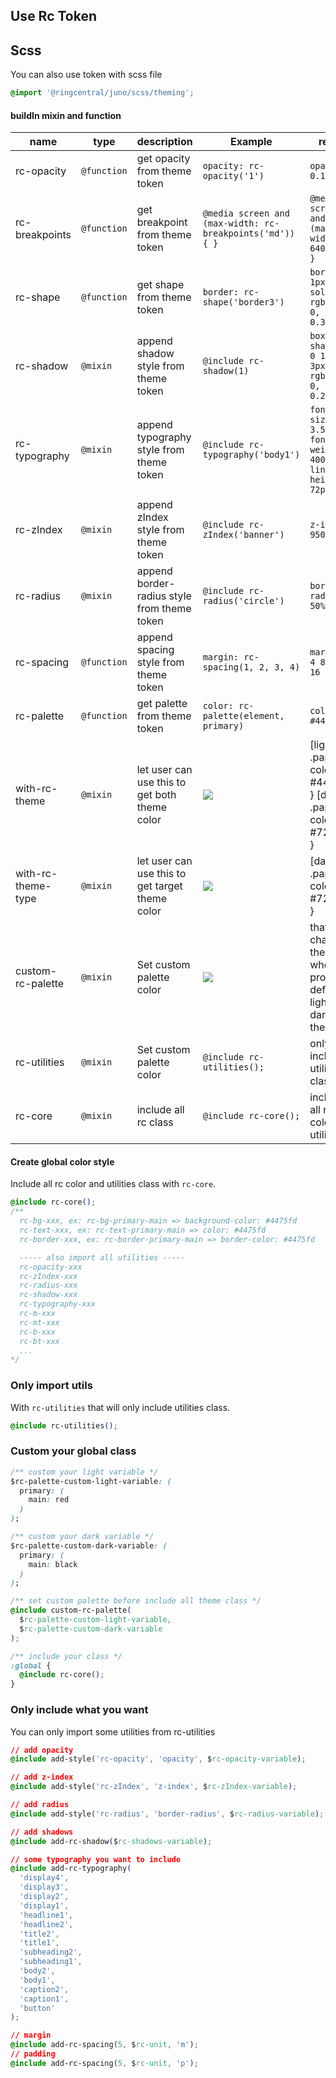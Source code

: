 <Meta title="💅 Style system/🎨 Use Juno Token(Scss)" />

## Use Rc Token

## Scss

You can also use token with scss file

```css
@import '@ringcentral/juno/scss/theming';
```

#### buildIn mixin and function

| name               | type        | description                                     | Example                                                   | result                                                             |
| ------------------ | ----------- | ----------------------------------------------- | --------------------------------------------------------- | ------------------------------------------------------------------ |
| rc-opacity         | `@function` | get opacity from theme token                    | `opacity: rc-opacity('1')`                                | `opacity: 0.1`                                                     |
| rc-breakpoints     | `@function` | get breakpoint from theme token                 | `@media screen and (max-width: rc-breakpoints('md')) { }` | `@media screen and (max-width: 640px) { }`                         |
| rc-shape           | `@function` | get shape from theme token                      | `border: rc-shape('border3')`                             | `border: 1px solid rgba(0, 0, 0, 0.36)`                            |
| rc-shadow          | `@mixin`    | append shadow style from theme token            | `@include rc-shadow(1)`                                   | `box-shadow: 0 1px 3px 0 rgba(0, 0, 0, 0.2);`                      |
| rc-typography      | `@mixin`    | append typography style from theme token        | `@include rc-typography('body1')`                         | `font-size: 3.5rem; font-weight: 400; line-height: 72px`           |
| rc-zIndex          | `@mixin`    | append zIndex style from theme token            | `@include rc-zIndex('banner')`                            | `z-index: 9500`                                                    |
| rc-radius          | `@mixin`    | append border-radius style from theme token     | `@include rc-radius('circle')`                            | `border-radius: 50%`                                               |
| rc-spacing         | `@function` | append spacing style from theme token           | `margin: rc-spacing(1, 2, 3, 4)`                          | `margin: 4 8 12 16`                                                |
| rc-palette         | `@function` | get palette from theme token                    | `color: rc-palette(element, primary)`                     | `color: #4475FD`                                                   |
| with-rc-theme      | `@mixin`    | let user can use this to get both theme color   | ![](./assets/with-rc-theme.png)                           | [light] .paper { color: #4475FD } [dark] .paper { color: #729AFF } |
| with-rc-theme-type | `@mixin`    | let user can use this to get target theme color | ![](./assets/with-rc-theme-type.png)                      | [dark] .paper { color: #729AFF }                                   |
| custom-rc-palette  | `@mixin`    | Set custom palette color                        | ![](./assets/custom-rc-palette.png)                       | that will change the whole project default light and dark theme    |
| rc-utilities       | `@mixin`    | Set custom palette color                        | `@include rc-utilities();`                                | only include utilities class                                       |
| rc-core            | `@mixin`    | include all rc class                            | `@include rc-core();`                                     | include all rc color and utilities                                 |

#### Create global color style

Include all rc color and utilities class with `rc-core`.

```css
@include rc-core();
/**
  rc-bg-xxx, ex: rc-bg-primary-main => background-color: #4475fd
  rc-text-xxx, ex: rc-text-primary-main => color: #4475fd
  rc-border-xxx, ex: rc-border-primary-main => border-color: #4475fd

  ----- also import all utilities -----
  rc-opacity-xxx
  rc-zIndex-xxx
  rc-radius-xxx
  rc-shadow-xxx
  rc-typography-xxx
  rc-m-xxx
  rc-mt-xxx
  rc-b-xxx
  rc-bt-xxx
  ...
*/
```

### Only import utils

With `rc-utilities` that will only include utilities class.

```css
@include rc-utilities();
```

### Custom your global class

```css
/** custom your light variable */
$rc-palette-custom-light-variable: (
  primary: (
    main: red
  )
);

/** custom your dark variable */
$rc-palette-custom-dark-variable: (
  primary: (
    main: black
  )
);

/** set custom palette before include all theme class */
@include custom-rc-palette(
  $rc-palette-custom-light-variable,
  $rc-palette-custom-dark-variable
);

/** include your class */
:global {
  @include rc-core();
}
```

### Only include what you want

You can only import some utilities from rc-utilities

```css
// add opacity
@include add-style('rc-opacity', 'opacity', $rc-opacity-variable);

// add z-index
@include add-style('rc-zIndex', 'z-index', $rc-zIndex-variable);

// add radius
@include add-style('rc-radius', 'border-radius', $rc-radius-variable);

// add shadows
@include add-rc-shadow($rc-shadows-variable);

// some typography you want to include
@include add-rc-typography(
  'display4',
  'display3',
  'display2',
  'display1',
  'headline1',
  'headline2',
  'title2',
  'title1',
  'subheading2',
  'subheading1',
  'body2',
  'body1',
  'caption2',
  'caption1',
  'button'
);

// margin
@include add-rc-spacing(5, $rc-unit, 'm');
// padding
@include add-rc-spacing(5, $rc-unit, 'p');
```
